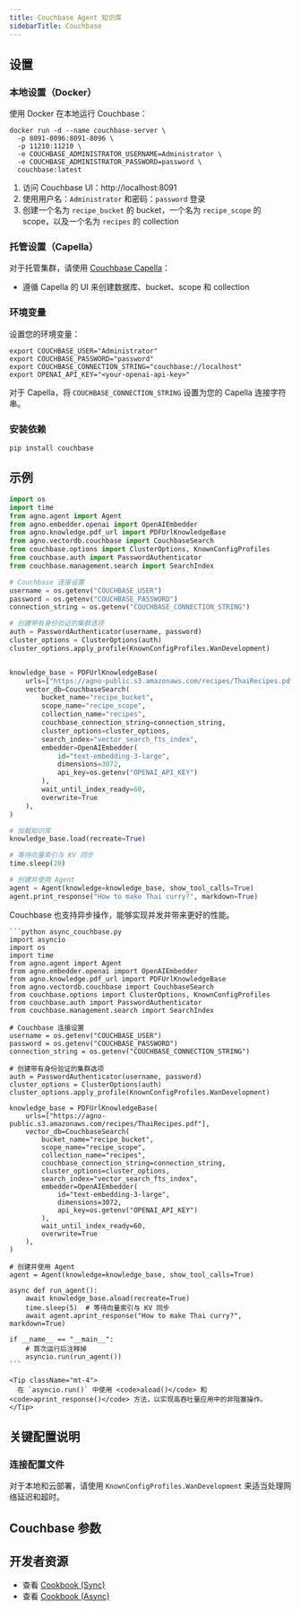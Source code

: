 ```yaml
---
title: Couchbase Agent 知识库
sidebarTitle: Couchbase
---
```


## 设置

### 本地设置（Docker）

使用 Docker 在本地运行 Couchbase：

```shell
docker run -d --name couchbase-server \
  -p 8091-8096:8091-8096 \
  -p 11210:11210 \
  -e COUCHBASE_ADMINISTRATOR_USERNAME=Administrator \
  -e COUCHBASE_ADMINISTRATOR_PASSWORD=password \
  couchbase:latest
```

1. 访问 Couchbase UI：http://localhost:8091
2. 使用用户名：`Administrator` 和密码：`password` 登录
3. 创建一个名为 `recipe_bucket` 的 bucket，一个名为 `recipe_scope` 的 scope，以及一个名为 `recipes` 的 collection

### 托管设置（Capella）

对于托管集群，请使用 [Couchbase Capella](https://cloud.couchbase.com/)：
- 遵循 Capella 的 UI 来创建数据库、bucket、scope 和 collection

### 环境变量

设置您的环境变量：

```shell
export COUCHBASE_USER="Administrator"
export COUCHBASE_PASSWORD="password" 
export COUCHBASE_CONNECTION_STRING="couchbase://localhost"
export OPENAI_API_KEY="<your-openai-api-key>"
```

对于 Capella，将 `COUCHBASE_CONNECTION_STRING` 设置为您的 Capella 连接字符串。

### 安装依赖

```shell
pip install couchbase
```

## 示例

```python agent_with_knowledge.py
import os
import time
from agno.agent import Agent
from agno.embedder.openai import OpenAIEmbedder
from agno.knowledge.pdf_url import PDFUrlKnowledgeBase
from agno.vectordb.couchbase import CouchbaseSearch
from couchbase.options import ClusterOptions, KnownConfigProfiles
from couchbase.auth import PasswordAuthenticator
from couchbase.management.search import SearchIndex

# Couchbase 连接设置
username = os.getenv("COUCHBASE_USER")
password = os.getenv("COUCHBASE_PASSWORD")
connection_string = os.getenv("COUCHBASE_CONNECTION_STRING")

# 创建带有身份验证的集群选项
auth = PasswordAuthenticator(username, password)
cluster_options = ClusterOptions(auth)
cluster_options.apply_profile(KnownConfigProfiles.WanDevelopment)


knowledge_base = PDFUrlKnowledgeBase(
    urls=["https://agno-public.s3.amazonaws.com/recipes/ThaiRecipes.pdf"],
    vector_db=CouchbaseSearch(
        bucket_name="recipe_bucket",
        scope_name="recipe_scope",
        collection_name="recipes",
        couchbase_connection_string=connection_string,
        cluster_options=cluster_options,
        search_index="vector_search_fts_index",
        embedder=OpenAIEmbedder(
            id="text-embedding-3-large", 
            dimensions=3072, 
            api_key=os.getenv("OPENAI_API_KEY")
        ),
        wait_until_index_ready=60,
        overwrite=True
    ),
)

# 加载知识库
knowledge_base.load(recreate=True)

# 等待向量索引与 KV 同步
time.sleep(20)

# 创建并使用 Agent
agent = Agent(knowledge=knowledge_base, show_tool_calls=True)
agent.print_response("How to make Thai curry?", markdown=True)
```

<Card title="异步支持 ⚡">
  <div className="mt-2">
    <p>
      Couchbase 也支持异步操作，能够实现并发并带来更好的性能。
    </p>
    
    ```python async_couchbase.py
    import asyncio
    import os
    import time
    from agno.agent import Agent
    from agno.embedder.openai import OpenAIEmbedder
    from agno.knowledge.pdf_url import PDFUrlKnowledgeBase
    from agno.vectordb.couchbase import CouchbaseSearch
    from couchbase.options import ClusterOptions, KnownConfigProfiles
    from couchbase.auth import PasswordAuthenticator
    from couchbase.management.search import SearchIndex

    # Couchbase 连接设置
    username = os.getenv("COUCHBASE_USER")
    password = os.getenv("COUCHBASE_PASSWORD")
    connection_string = os.getenv("COUCHBASE_CONNECTION_STRING")

    # 创建带有身份验证的集群选项
    auth = PasswordAuthenticator(username, password)
    cluster_options = ClusterOptions(auth)
    cluster_options.apply_profile(KnownConfigProfiles.WanDevelopment)

    knowledge_base = PDFUrlKnowledgeBase(
        urls=["https://agno-public.s3.amazonaws.com/recipes/ThaiRecipes.pdf"],
        vector_db=CouchbaseSearch(
            bucket_name="recipe_bucket",
            scope_name="recipe_scope",
            collection_name="recipes",
            couchbase_connection_string=connection_string,
            cluster_options=cluster_options,
            search_index="vector_search_fts_index",
            embedder=OpenAIEmbedder(
                id="text-embedding-3-large", 
                dimensions=3072, 
                api_key=os.getenv("OPENAI_API_KEY")
            ),
            wait_until_index_ready=60,
            overwrite=True
        ),
    )

    # 创建并使用 Agent
    agent = Agent(knowledge=knowledge_base, show_tool_calls=True)

    async def run_agent():
        await knowledge_base.aload(recreate=True)
        time.sleep(5)  # 等待向量索引与 KV 同步
        await agent.aprint_response("How to make Thai curry?", markdown=True)

    if __name__ == "__main__":
        # 首次运行后注释掉
        asyncio.run(run_agent())
    ```
    
    <Tip className="mt-4">
      在 `asyncio.run()` 中使用 <code>aload()</code> 和 <code>aprint_response()</code> 方法，以实现高吞吐量应用中的非阻塞操作。
    </Tip>
  </div>
</Card>

## 关键配置说明

### 连接配置文件

对于本地和云部署，请使用 `KnownConfigProfiles.WanDevelopment` 来适当处理网络延迟和超时。

## Couchbase 参数

<Snippet file="vectordb_couchbase_params.mdx" />

## 开发者资源

- 查看 [Cookbook (Sync)](https://github.com/agno-agi/agno/blob/main/cookbook/agent_concepts/knowledge/vector_dbs/couchbase/couchbase_db.py)
- 查看 [Cookbook (Async)](https://github.com/agno-agi/agno/blob/main/cookbook/agent_concepts/knowledge/vector_dbs/couchbase/async_couchbase_db.py)